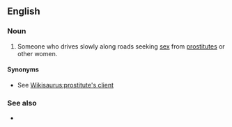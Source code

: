 ==English==

===Noun===
{{en-noun}}

# {{lb|en|British}} Someone who drives slowly along roads seeking [[sex]] from [[prostitute]]s or other women.

====Synonyms====
* See [[Wikisaurus:prostitute's client]]

===See also===
* {{l|en|kerb crawling}}